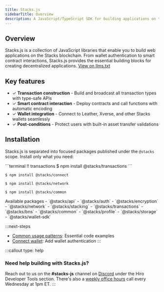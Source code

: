 ```yaml
---
title: Stacks.js
sidebarTitle: Overview
description: A JavaScript/TypeScript SDK for building applications on the Stacks blockchain.
---
```


## Overview

Stacks.js is a collection of JavaScript libraries that enable you to build web applications on the Stacks blockchain. From wallet authentication to smart contract interactions, Stacks.js provides the essential building blocks for creating decentralized applications. [View on llms.txt](https://github.com/hirosystems/stacks.js/blob/main/llms.txt)

## Key features

- ✓ **Transaction construction** - Build and broadcast all transaction types with type-safe APIs
- ✓ **Smart contract interaction** - Deploy contracts and call functions with automatic encoding
- ✓ **Wallet integration** - Connect to Leather, Xverse, and other Stacks wallets seamlessly
- ✓ **Post-conditions** - Protect users with built-in asset transfer validations

## Installation

Stacks.js is separated into focused packages published under the `@stacks` scope. Install only what you need:

<TerminalPicker storage="transactions">
  ```terminal !! transactions
  $ npm install @stacks/transactions
  ```

  ```terminal !! connect
  $ npm install @stacks/connect
  ```

  ```terminal !! network
  $ npm install @stacks/network
  ```

  ```terminal !! common
  $ npm install @stacks/common
  ```
</TerminalPicker>

<Accordion type="single" collapsible>
  <AccordionItem value="packages">
    <AccordionTrigger>Available packages</AccordionTrigger>
    <AccordionContent>
      - `@stacks/api`
      - `@stacks/auth`
      - `@stacks/encryption`
      - `@stacks/network`
      - `@stacks/stacking`
      - `@stacks/transactions`
      - `@stacks/bns`
      - `@stacks/common`
      - `@stacks/profile`
      - `@stacks/storage`
      - `@stacks/wallet-sdk`
    </AccordionContent>
  </AccordionItem>
</Accordion>


:::next-steps
- [Common usage patterns](/reference/stacks.js/common-usage-patterns): Essential code examples
- [Connect wallet](/reference/stacks.js/stacks-connect/connect-wallet): Add wallet authentication
:::

:::callout
type: help
### Need help building with Stacks.js?
Reach out to us on the **#stacks-js** channel on [Discord](https://stacks.chat/) under the Hiro Developer Tools section. There's also a [weekly office hours](https://www.addevent.com/event/kI22007085) call every Wednesday at 1pm ET.
:::
